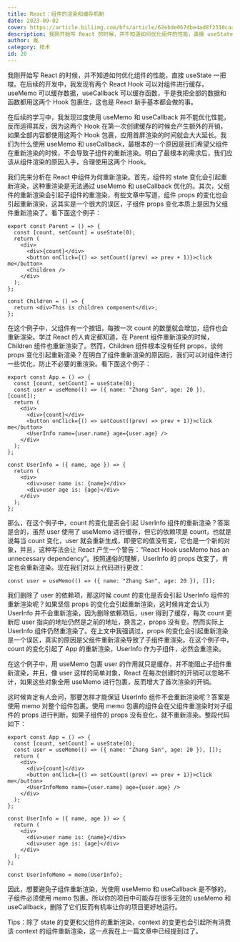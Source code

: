 ```yaml
---
title: React：组件的渲染和缓存机制
date: 2023-09-02
cover: https://article.biliimg.com/bfs/article/62ebde067dbe4ad8f2310caaba2681686d15496f.png
description: 我刚开始写 React 的时候，并不知道如何优化组件的性能，直接 useState 一把梭。在后续的开发中，我发现有两个 React Hook 可以对组件进行缓存，useMemo 可以缓存数据，useCallback 可以缓存函数，于是我把全部的数据和函数都用这两个 Hook 包裹住，这也是 React 新手基本都会做的事......
author: 胤
category: 技术
id: 20
---
```


我刚开始写 React 的时候，并不知道如何优化组件的性能，直接 useState 一把梭。在后续的开发中，我发现有两个 React Hook 可以对组件进行缓存，useMemo 可以缓存数据，useCallback 可以缓存函数，于是我把全部的数据和函数都用这两个 Hook 包裹住，这也是 React 新手基本都会做的事。

在后续的学习中，我发现过度使用 useMemo 和 useCallback 并不能优化性能，反而适得其反，因为这两个 Hook 在第一次创建缓存的时候会产生额外的开销，如果全部内容都使用这两个 Hook 包裹，应用首屏渲染的时间就会大大延长。我们为什么使用 useMemo 和 useCallback，最根本的一个原因是我们希望父组件在重新渲染的时候，不会导致子组件的重新渲染。明白了最根本的需求后，我们应该从组件渲染的原因入手，合理使用这两个 Hook。

我们先来分析在 React 中组件为何重新渲染。首先，组件的 state 变化会引起重新渲染，这种重渲染是无法通过 useMemo 和 useCallback 优化的。其次，父组件的重新渲染会引起子组件的重渲染，有些文章中写道，组件 props 的变化也会引起重新渲染，这其实是一个很大的误区，子组件 props 变化本质上是因为父组件重新渲染了。看下面这个例子：

```tsx
export const Parent = () => {
  const [count, setCount] = useState(0);
  return (
    <div>
      <div>{count}</div>
      <button onClick={() => setCount((prev) => prev + 1)}>click me</button>
      <Children />
    </div>
  );
};

const Children = () => {
  return <div>This is children component</div>;
};
```

在这个例子中，父组件有一个按钮，每按一次 count 的数量就会增加，组件也会重新渲染。学过 React 的人肯定都知道，在 Parent 组件重新渲染的时候，Children 组件也重新渲染了。然而，Children 组件根本没有任何 props，谈何 props 变化引起重新渲染？在明白了组件重新渲染的原因后，我们可以对组件进行一些优化，防止不必要的重渲染。看下面这个例子：

```tsx
export const App = () => {
  const [count, setCount] = useState(0);
  const user = useMemo(() => ({ name: "Zhang San", age: 20 }), [count]);
  return (
    <div>
      <div>{count}</div>
      <button onClick={() => setCount((prev) => prev + 1)}>click me</button>
      <UserInfo name={user.name} age={user.age} />
    </div>
  );
};

const UserInfo = ({ name, age }) => {
  return (
    <div>
      <div>user name is: {name}</div>
      <div>user age is: {age}</div>
    </div>
  );
};
```

那么，在这个例子中，count 的变化是否会引起 UserInfo 组件的重新渲染？答案是会的，虽然 user 使用了 useMemo 进行缓存，但它的依赖项是 count，也就是说每当 count 变化，user 就会重新生成，即便它的值没有变，它也是一个新的对象，并且，这种写法会让 React 产生一个警告：“React Hook useMemo has an unnecessary dependency”。按照通俗的理解，UserInfo 的 props 改变了，肯定也会重新渲染。现在我们对以上代码进行更改：

```tsx
const user = useMemo(() => ({ name: "Zhang San", age: 20 }), []);
```

我们删除了 user 的依赖项，那这时候 count 的变化是否会引起 UserInfo 组件的重新渲染呢？如果坚信 props 的变化会引起重新渲染，这时候肯定会认为 UserInfo 并不会重新渲染，因为删除依赖项后，user 得到了缓存，每次 count 更新后 user 指向的地址仍然是之前的地址，换言之，props 没有变。然而实际上 UserInfo 组件仍然重渲染了。在上文中我强调过，props 的变化会引起重新渲染是一个误区，真实的原因是父组件重新渲染导致了子组件重渲染。在这个例子中，count 的变化引起了 App 的重新渲染，UserInfo 作为子组件，必然会重渲染。

在这个例子中，用 useMemo 包裹 user 的作用就只是缓存，并不能阻止子组件重新渲染，并且，像 user 这样的简单对象，React 在每次创建时的开销可以忽略不计，如果这些对象全用 useMemo 进行包裹，反而增大了首次渲染的开销。

这时候肯定有人会问，那要怎样才能保证 UserInfo 组件不会重新渲染呢？答案是使用 memo 对整个组件包裹。使用 memo 包裹的组件会在父组件重渲染时对子组件的 props 进行判断，如果子组件的 props 没有变化，就不重新渲染。整段代码如下：

```tsx
export const App = () => {
  const [count, setCount] = useState(0);
  const user = useMemo(() => ({ name: "Zhang San", age: 20 }), []);
  return (
    <div>
      <div>{count}</div>
      <button onClick={() => setCount((prev) => prev + 1)}>click me</button>
      <UserInfoMemo name={user.name} age={user.age} />
    </div>
  );
};

const UserInfo = ({ name, age }) => {
  return (
    <div>
      <div>user name is: {name}</div>
      <div>user age is: {age}</div>
    </div>
  );
};

const UserInfoMemo = memo(UserInfo);
```

因此，想要避免子组件重新渲染，光使用 useMemo 和 useCallback 是不够的，子组件必须使用 memo 包裹。所以你的项目中可能存在很多无效的 useMemo 和 useCallback，删除了它们反而有机率让你的项目更好地运行。

Tips：除了 state 的变更和父组件的重新渲染，context 的变更也会引起所有消费该 context 的组件重新渲染，这一点我在上一篇文章中已经提到过了。
